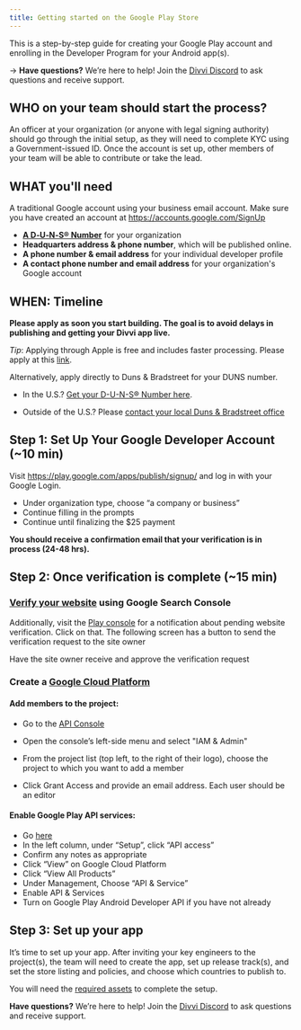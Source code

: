 ```yaml
---
title: Getting started on the Google Play Store
---
```

This is a step-by-step guide for creating your Google Play account and enrolling in the Developer Program for your Android app(s).


→ **Have questions?** We’re here to help! Join the [Divvi Discord](https://discord.gg/EaxZDhMuDn) to ask questions and receive support.

## WHO on your team should start the process?

An officer at your organization (or anyone with legal signing authority) should go through the initial setup, as they will need to complete KYC using a Government-issued ID. Once the account is set up, other members of your team will be able to contribute or take the lead.

## WHAT you'll need

A traditional Google account using your business email account. Make sure you have created an account at https://accounts.google.com/SignUp

- **[A D‑U‑N‑S® Number](https://support.google.com/googleplay/android-developer/answer/13628312?hl=en)** for your organization
- **Headquarters address & phone number**, which will be published online.
- **A phone number & email address** for your individual developer profile
- **A contact phone number and email address** for your organization's Google account

## WHEN: Timeline

**Please apply as soon you start building. The goal is to avoid delays in publishing and getting your Divvi app live.**

*Tip*: Applying through Apple is free and includes faster processing. Please apply at this [link](https://developer.apple.com/enroll/duns-lookup/#!/search).

Alternatively, apply directly to Duns & Bradstreet for your DUNS number.

- In the U.S.? [Get your D-U-N-S® Number here](https://www.dnb.com/duns/get-a-duns.html).

- Outside of the U.S.? Please [contact your local Duns & Bradstreet office](https://www.dnb.com/utility-pages/global-customer-service-centers.html)

## Step 1: Set Up Your Google Developer Account (~10 min)

Visit https://play.google.com/apps/publish/signup/ and log in with your Google Login.

- Under organization type, choose “a company or business”
- Continue filling in the prompts
- Continue until finalizing the $25 payment

**You should receive a confirmation email that your verification is in process (24-48 hrs).**

## Step 2: Once verification is complete (~15 min)

### [Verify your website](https://support.google.com/googleplay/android-developer/answer/13205715?sjid=14760582666064445422-NA) using Google Search Console

Additionally, visit the [Play console](https://play.google.com/console) for a notification about pending website verification. Click on that. The following screen has a button to send the verification request to the site owner

Have the site owner receive and approve the verification request

### Create a [Google Cloud Platform](https://console.cloud.google.com/freetrial/signup/tos)

#### Add members to the project:

- Go to the [API Console](https://console.developers.google.com/)

- Open the console’s left-side menu and select "IAM & Admin"

- From the project list (top left, to the right of their logo), choose the project to which you want to add a member

- Click Grant Access and provide an email address. Each user should be an editor


#### Enable Google Play API services:

- Go [here](https://play.google.com/console/u/0/developers/5802422777801763452/app-list?pli=1)
- In the left column, under “Setup”, click “API access”
- Confirm any notes as appropriate
- Click “View” on Google Cloud Platform
- Click “View All Products”
- Under Management, Choose “API & Service”
- Enable API & Services
- Turn on Google Play Android Developer API if you have not already


## Step 3: Set up your app

It’s time to set up your app. After inviting your key engineers to the project(s), the team will need to create the app, set up release track(s), and set the store listing and policies, and choose which countries to publish to.

You will need the [required assets](https://docs.divvi.xyz/publishing/asset-requirements) to complete the setup.

 **Have questions?** We’re here to help! Join the [Divvi Discord](https://discord.gg/EaxZDhMuDn) to ask questions and receive support.



<EditPage editUrl="https://github.com/divvi-xyz/docs/edit/main/docs-template/mobile-framework/publishing/play-store.md" lastModified="2025-08-11T16:56:27.000Z" />
